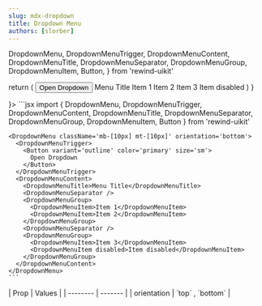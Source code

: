 ```yaml
---
slug: mdx-dropdown
title: Dropdown Menu
authors: [slorber]
---
```


  DropdownMenu,
  DropdownMenuTrigger,
  DropdownMenuContent,
  DropdownMenuTitle,
  DropdownMenuSeparator,
  DropdownMenuGroup,
  DropdownMenuItem,
  Button,
} from 'rewind-uikit'

  return (
    <DropdownMenu className='mb-[10px] mt-[10px]' orientation='bottom'>
      <DropdownMenuTrigger>
        <Button variant='outline' color='primary' size='sm'>
          Open Dropdown
        </Button>
      </DropdownMenuTrigger>
      <DropdownMenuContent>
        <DropdownMenuTitle>Menu Title</DropdownMenuTitle>
        <DropdownMenuSeparator />
        <DropdownMenuGroup>
          <DropdownMenuItem>Item 1</DropdownMenuItem>
          <DropdownMenuItem>Item 2</DropdownMenuItem>
        </DropdownMenuGroup>
        <DropdownMenuSeparator />
        <DropdownMenuGroup>
          <DropdownMenuItem>Item 3</DropdownMenuItem>
          <DropdownMenuItem disabled>Item disabled</DropdownMenuItem>
        </DropdownMenuGroup>
      </DropdownMenuContent>
    </DropdownMenu>
  )
}

<div className="flex flex-col gap-8 justify-center items-center">
  <DocsTemplate preview={<DropdownPreview />}>
    ```jsx
    import { DropdownMenu, DropdownMenuTrigger, DropdownMenuContent, 
            DropdownMenuTitle, DropdownMenuSeparator, DropdownMenuGroup, 
            DropdownMenuItem, Button } from 'rewind-uikit'

    <DropdownMenu className='mb-[10px] mt-[10px]' orientation='bottom'>
      <DropdownMenuTrigger>
        <Button variant='outline' color='primary' size='sm'>
          Open Dropdown
        </Button>
      </DropdownMenuTrigger>
      <DropdownMenuContent>
        <DropdownMenuTitle>Menu Title</DropdownMenuTitle>
        <DropdownMenuSeparator />
        <DropdownMenuGroup>
          <DropdownMenuItem>Item 1</DropdownMenuItem>
          <DropdownMenuItem>Item 2</DropdownMenuItem>
        </DropdownMenuGroup>
        <DropdownMenuSeparator />
        <DropdownMenuGroup>
          <DropdownMenuItem>Item 3</DropdownMenuItem>
          <DropdownMenuItem disabled>Item disabled</DropdownMenuItem>
        </DropdownMenuGroup>
      </DropdownMenuContent>
    </DropdownMenu>
    ```

  </DocsTemplate>
   <div> 
    | Prop    | Values |
    | -------- | ------- |
    | orientation | `top` , `bottom` |
  </div>
</div>
